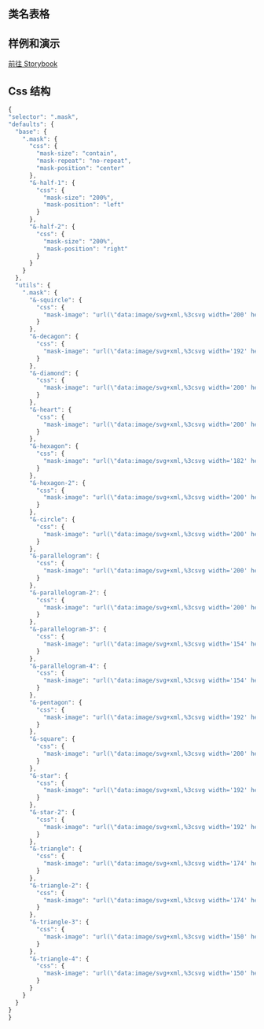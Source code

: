 
## 类名表格

<CssTable name="mask" />

## 样例和演示

[前往 Storybook](https://story.ui.icebreaker.top/?path=/docs/general-mask--docs)

## Css 结构

```js
{
"selector": ".mask",
"defaults": {
  "base": {
    ".mask": {
      "css": {
        "mask-size": "contain",
        "mask-repeat": "no-repeat",
        "mask-position": "center"
      },
      "&-half-1": {
        "css": {
          "mask-size": "200%",
          "mask-position": "left"
        }
      },
      "&-half-2": {
        "css": {
          "mask-size": "200%",
          "mask-position": "right"
        }
      }
    }
  },
  "utils": {
    ".mask": {
      "&-squircle": {
        "css": {
          "mask-image": "url(\"data:image/svg+xml,%3csvg width='200' height='200' xmlns='http://www.w3.org/2000/svg'%3e%3cpath d='M100 0C20 0 0 20 0 100s20 100 100 100 100-20 100-100S180 0 100 0Z'/%3e%3c/svg%3e\")"
        }
      },
      "&-decagon": {
        "css": {
          "mask-image": "url(\"data:image/svg+xml,%3csvg width='192' height='200' xmlns='http://www.w3.org/2000/svg'%3e%3cpath fill='black' d='m96 0 58.779 19.098 36.327 50v61.804l-36.327 50L96 200l-58.779-19.098-36.327-50V69.098l36.327-50z' fill-rule='evenodd'/%3e%3c/svg%3e\")"
        }
      },
      "&-diamond": {
        "css": {
          "mask-image": "url(\"data:image/svg+xml,%3csvg width='200' height='200' xmlns='http://www.w3.org/2000/svg'%3e%3cpath fill='black' d='m100 0 100 100-100 100L0 100z' fill-rule='evenodd'/%3e%3c/svg%3e\")"
        }
      },
      "&-heart": {
        "css": {
          "mask-image": "url(\"data:image/svg+xml,%3csvg width='200' height='185' xmlns='http://www.w3.org/2000/svg'%3e%3cpath d='M100 184.606a15.384 15.384 0 0 1-8.653-2.678C53.565 156.28 37.205 138.695 28.182 127.7 8.952 104.264-.254 80.202.005 54.146.308 24.287 24.264 0 53.406 0c21.192 0 35.869 11.937 44.416 21.879a2.884 2.884 0 0 0 4.356 0C110.725 11.927 125.402 0 146.594 0c29.142 0 53.098 24.287 53.4 54.151.26 26.061-8.956 50.122-28.176 73.554-9.023 10.994-25.383 28.58-63.165 54.228a15.384 15.384 0 0 1-8.653 2.673Z' fill='black' fill-rule='nonzero'/%3e%3c/svg%3e\")"
        }
      },
      "&-hexagon": {
        "css": {
          "mask-image": "url(\"data:image/svg+xml,%3csvg width='182' height='201' xmlns='http://www.w3.org/2000/svg'%3e%3cpath d='M.3 65.486c0-9.196 6.687-20.063 14.211-25.078l61.86-35.946c8.36-5.016 20.899-5.016 29.258 0l61.86 35.946c8.36 5.015 14.211 15.882 14.211 25.078v71.055c0 9.196-6.687 20.063-14.211 25.079l-61.86 35.945c-8.36 4.18-20.899 4.18-29.258 0L14.51 161.62C6.151 157.44.3 145.737.3 136.54V65.486Z' fill='black' fill-rule='nonzero'/%3e%3c/svg%3e\")"
        }
      },
      "&-hexagon-2": {
        "css": {
          "mask-image": "url(\"data:image/svg+xml,%3csvg width='200' height='182' xmlns='http://www.w3.org/2000/svg'%3e%3cpath d='M64.786 181.4c-9.196 0-20.063-6.687-25.079-14.21L3.762 105.33c-5.016-8.36-5.016-20.9 0-29.259l35.945-61.86C44.723 5.851 55.59 0 64.786 0h71.055c9.196 0 20.063 6.688 25.079 14.211l35.945 61.86c4.18 8.36 4.18 20.899 0 29.258l-35.945 61.86c-4.18 8.36-15.883 14.211-25.079 14.211H64.786Z' fill='black' fill-rule='nonzero'/%3e%3c/svg%3e\")"
        }
      },
      "&-circle": {
        "css": {
          "mask-image": "url(\"data:image/svg+xml,%3csvg width='200' height='200' xmlns='http://www.w3.org/2000/svg'%3e%3ccircle fill='black' cx='100' cy='100' r='100' fill-rule='evenodd'/%3e%3c/svg%3e\")"
        }
      },
      "&-parallelogram": {
        "css": {
          "mask-image": "url(\"data:image/svg+xml,%3csvg width='200' height='154' xmlns='http://www.w3.org/2000/svg'%3e%3cpath fill='black' d='M46.154 0H200l-46.154 153.846H0z' fill-rule='evenodd'/%3e%3c/svg%3e\")"
        }
      },
      "&-parallelogram-2": {
        "css": {
          "mask-image": "url(\"data:image/svg+xml,%3csvg width='200' height='154' xmlns='http://www.w3.org/2000/svg'%3e%3cpath fill='black' d='M153.846 0H0l46.154 153.846H200z' fill-rule='evenodd'/%3e%3c/svg%3e\")"
        }
      },
      "&-parallelogram-3": {
        "css": {
          "mask-image": "url(\"data:image/svg+xml,%3csvg width='154' height='201' xmlns='http://www.w3.org/2000/svg'%3e%3cpath fill='black' d='M.077 47.077v153.846l153.846-46.154V.923z' fill-rule='evenodd'/%3e%3c/svg%3e\")"
        }
      },
      "&-parallelogram-4": {
        "css": {
          "mask-image": "url(\"data:image/svg+xml,%3csvg width='154' height='201' xmlns='http://www.w3.org/2000/svg'%3e%3cpath fill='black' d='M153.923 47.077v153.846L.077 154.77V.923z' fill-rule='evenodd'/%3e%3c/svg%3e\")"
        }
      },
      "&-pentagon": {
        "css": {
          "mask-image": "url(\"data:image/svg+xml,%3csvg width='192' height='181' xmlns='http://www.w3.org/2000/svg'%3e%3cpath fill='black' d='m96 0 95.106 69.098-36.327 111.804H37.22L.894 69.098z' fill-rule='evenodd'/%3e%3c/svg%3e\")"
        }
      },
      "&-square": {
        "css": {
          "mask-image": "url(\"data:image/svg+xml,%3csvg width='200' height='200' xmlns='http://www.w3.org/2000/svg'%3e%3cpath fill='black' d='M0 0h200v200H0z' fill-rule='evenodd'/%3e%3c/svg%3e\")"
        }
      },
      "&-star": {
        "css": {
          "mask-image": "url(\"data:image/svg+xml,%3csvg width='192' height='180' xmlns='http://www.w3.org/2000/svg'%3e%3cpath fill='black' d='m96 137.263-58.779 42.024 22.163-68.389L.894 68.481l72.476-.243L96 0l22.63 68.238 72.476.243-58.49 42.417 22.163 68.389z' fill-rule='evenodd'/%3e%3c/svg%3e\")"
        }
      },
      "&-star-2": {
        "css": {
          "mask-image": "url(\"data:image/svg+xml,%3csvg width='192' height='180' xmlns='http://www.w3.org/2000/svg'%3e%3cpath fill='black' d='m96 153.044-58.779 26.243 7.02-63.513L.894 68.481l63.117-13.01L96 0l31.989 55.472 63.117 13.01-43.347 47.292 7.02 63.513z' fill-rule='evenodd'/%3e%3c/svg%3e\")"
        }
      },
      "&-triangle": {
        "css": {
          "mask-image": "url(\"data:image/svg+xml,%3csvg width='174' height='149' xmlns='http://www.w3.org/2000/svg'%3e%3cpath fill='black' d='m87 148.476-86.603.185L43.86 74.423 87 0l43.14 74.423 43.463 74.238z' fill-rule='evenodd'/%3e%3c/svg%3e\")"
        }
      },
      "&-triangle-2": {
        "css": {
          "mask-image": "url(\"data:image/svg+xml,%3csvg width='174' height='150' xmlns='http://www.w3.org/2000/svg'%3e%3cpath fill='black' d='m87 .738 86.603-.184-43.463 74.238L87 149.214 43.86 74.792.397.554z' fill-rule='evenodd'/%3e%3c/svg%3e\")"
        }
      },
      "&-triangle-3": {
        "css": {
          "mask-image": "url(\"data:image/svg+xml,%3csvg width='150' height='174' xmlns='http://www.w3.org/2000/svg'%3e%3cpath fill='black' d='m149.369 87.107.185 86.603-74.239-43.463L.893 87.107l74.422-43.14L149.554.505z' fill-rule='evenodd'/%3e%3c/svg%3e\")"
        }
      },
      "&-triangle-4": {
        "css": {
          "mask-image": "url(\"data:image/svg+xml,%3csvg width='150' height='174' xmlns='http://www.w3.org/2000/svg'%3e%3cpath fill='black' d='M.631 87.107.446.505l74.239 43.462 74.422 43.14-74.422 43.14L.446 173.71z' fill-rule='evenodd'/%3e%3c/svg%3e\")"
        }
      }
    }
  }
}
}
```